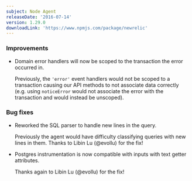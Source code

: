 ```yaml
---
subject: Node Agent
releaseDate: '2016-07-14'
version: 1.29.0
downloadLink: 'https://www.npmjs.com/package/newrelic'
---
```


### Improvements

* Domain error handlers will now be scoped to the transaction the error occurred in.

  Previously, the `'error'` event handlers would not be scoped to a transaction causing our API methods to not associate data correctly (e.g. using `noticeError` would not associate the error with the transaction and would instead be unscoped).

### Bug fixes

* Reworked the SQL parser to handle new lines in the query.

  Previously the agent would have difficulty classifying queries with new lines in them. Thanks to Libin Lu (@evollu) for the fix!
* Postgres instrumentation is now compatible with inputs with text getter attributes.

  Thanks again to Libin Lu (@evollu) for the fix!

